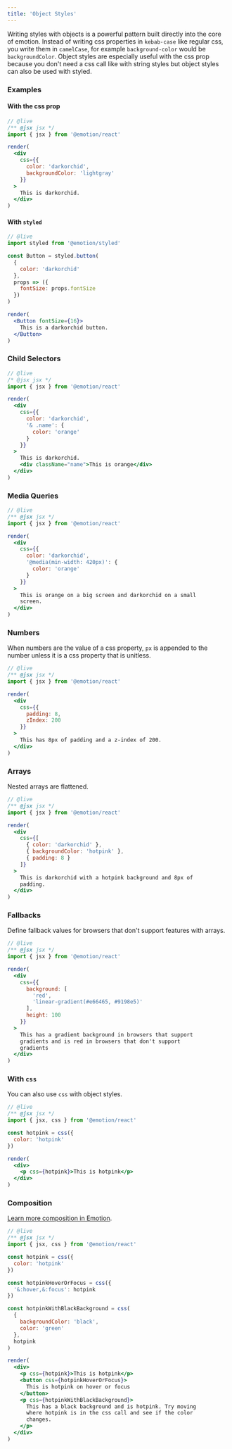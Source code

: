 ```yaml
---
title: 'Object Styles'
---
```


Writing styles with objects is a powerful pattern built directly into the core of emotion. Instead of writing css properties in `kebab-case` like regular css, you write them in `camelCase`, for example `background-color` would be `backgroundColor`. Object styles are especially useful with the css prop because you don't need a css call like with string styles but object styles can also be used with styled.

### Examples

#### With the css prop

```jsx
// @live
/** @jsx jsx */
import { jsx } from '@emotion/react'

render(
  <div
    css={{
      color: 'darkorchid',
      backgroundColor: 'lightgray'
    }}
  >
    This is darkorchid.
  </div>
)
```

#### With `styled`

```jsx
// @live
import styled from '@emotion/styled'

const Button = styled.button(
  {
    color: 'darkorchid'
  },
  props => ({
    fontSize: props.fontSize
  })
)

render(
  <Button fontSize={16}>
    This is a darkorchid button.
  </Button>
)
```

### Child Selectors

```jsx
// @live
/* @jsx jsx */
import { jsx } from '@emotion/react'

render(
  <div
    css={{
      color: 'darkorchid',
      '& .name': {
        color: 'orange'
      }
    }}
  >
    This is darkorchid.
    <div className="name">This is orange</div>
  </div>
)
```

### Media Queries

```jsx
// @live
/** @jsx jsx */
import { jsx } from '@emotion/react'

render(
  <div
    css={{
      color: 'darkorchid',
      '@media(min-width: 420px)': {
        color: 'orange'
      }
    }}
  >
    This is orange on a big screen and darkorchid on a small
    screen.
  </div>
)
```

### Numbers

When numbers are the value of a css property, `px` is appended to the number unless it is a css property that is unitless.

```jsx
// @live
/** @jsx jsx */
import { jsx } from '@emotion/react'

render(
  <div
    css={{
      padding: 8,
      zIndex: 200
    }}
  >
    This has 8px of padding and a z-index of 200.
  </div>
)
```

### Arrays

Nested arrays are flattened.

```jsx
// @live
/** @jsx jsx */
import { jsx } from '@emotion/react'

render(
  <div
    css={[
      { color: 'darkorchid' },
      { backgroundColor: 'hotpink' },
      { padding: 8 }
    ]}
  >
    This is darkorchid with a hotpink background and 8px of
    padding.
  </div>
)
```

### Fallbacks

Define fallback values for browsers that don't support features with arrays.

```jsx
// @live
/** @jsx jsx */
import { jsx } from '@emotion/react'

render(
  <div
    css={{
      background: [
        'red',
        'linear-gradient(#e66465, #9198e5)'
      ],
      height: 100
    }}
  >
    This has a gradient background in browsers that support
    gradients and is red in browsers that don't support
    gradients
  </div>
)
```

### With `css`

You can also use `css` with object styles.

```jsx
// @live
/** @jsx jsx */
import { jsx, css } from '@emotion/react'

const hotpink = css({
  color: 'hotpink'
})

render(
  <div>
    <p css={hotpink}>This is hotpink</p>
  </div>
)
```

### Composition

[Learn more composition in Emotion](/docs/composition.md).

```jsx
// @live
/** @jsx jsx */
import { jsx, css } from '@emotion/react'

const hotpink = css({
  color: 'hotpink'
})

const hotpinkHoverOrFocus = css({
  '&:hover,&:focus': hotpink
})

const hotpinkWithBlackBackground = css(
  {
    backgroundColor: 'black',
    color: 'green'
  },
  hotpink
)

render(
  <div>
    <p css={hotpink}>This is hotpink</p>
    <button css={hotpinkHoverOrFocus}>
      This is hotpink on hover or focus
    </button>
    <p css={hotpinkWithBlackBackground}>
      This has a black background and is hotpink. Try moving
      where hotpink is in the css call and see if the color
      changes.
    </p>
  </div>
)
```
